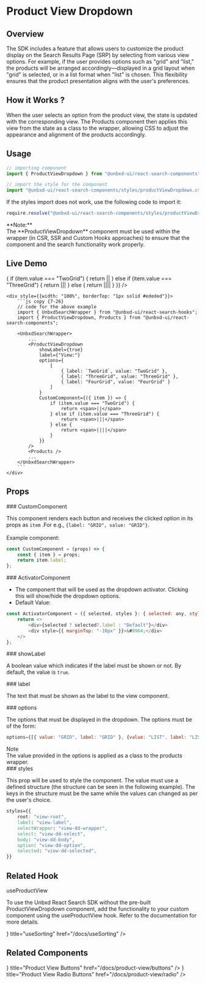 

# Product View Dropdown

## Overview

The SDK includes a feature that allows users to customize the product display on the Search Results Page (SRP) by selecting from various view options. For example, if the user provides options such as "grid" and "list," the products will be arranged accordingly—displayed in a grid layout when "grid" is selected, or in a list format when "list" is chosen. This flexibility ensures that the product presentation aligns with the user's preferences.

## How it Works ?

When the user selects an option from the product view, the state is updated with the corresponding view. The Products component then applies this view from the state as a class to the wrapper, allowing CSS to adjust the appearance and alignment of the products accordingly.

## Usage

```js copy
// importing component
import { ProductViewDropdown } from "@unbxd-ui/react-search-components";

// import the style for the component
import "@unbxd-ui/react-search-components/styles/productViewDropdown.css";
```

If the styles import does not work, use the following code to import it:

```js copy
require.resolve("@unbxd-ui/react-search-components/styles/productViewDropdown.css");
```

<Callout type="warning">
	<div>**Note:**</div>
	<div>
		The **ProductViewDropdown** component must be used within the wrapper (in CSR, SSR and Custom Hooks approaches) to ensure that the component and the search
		functionality work properly.
	</div>
</Callout>

## Live Demo

<div className="code-example" style={{display: "flex", flexDirection: "column", alignItems: "center", marginTop: "20px", border: "1px solid #ededed", borderRadius: "10px", overflow: "hidden", overflow: "hidden"}}>
	<div style={{ width: "100%", padding: "15px" }}>
		<CSRWrapper apiKey="18a57a4b0f096449ae5e6d6891c1970c" siteKey="ss-unbxd-ss34831655294906"
			defaultValues={{
				pageSize: 8,
				view: "FourGrid"
			}}
			webUrlConfig={{
				query: {
					addToUrl: false,
				},
				sort: {
					addToUrl: false,
				},
				view: {
					addToUrl: false,
				},
				pageSize: {
					addToUrl: false,
				},
				currentPage: {
					addToUrl: false,
				},
				facets: {
					addToUrl: false,
				},
				pagination: {
					addToUrl: false
				}}
			} 
		>
			<div style={{ marginBottom: "20px", display: "flex", justifyContent: "center", alignItems: "center" }}>
				<ProductViewDropdown
					showLabel={true}
					label={"View:"}
					options={
						[
							{ label: `TwoGrid`, value: "TwoGrid" },
							{ label: "ThreeGrid", value: "ThreeGrid" },
							{ label: "FourGrid", value: "FourGrid" }
						]
					}
					CustomComponent={({ item }) => {
						if (item.value === "TwoGrid") {
							return <span>||</span>
						} else if (item.value === "ThreeGrid") {
							return <span>|||</span>
						} else {
							return <span>||||</span>
						}
					}}
				/>
			</div>
			<Products />
		</CSRWrapper>
	</div>

    <div style={{width: "100%", borderTop: "1px solid #ededed"}}>
    	```js copy {7-26}
    	// code for the above example
    	import { UnbxdSearchWrapper } from "@unbxd-ui/react-search-hooks";
    	import { ProductViewDropdown, Products } from "@unbxd-ui/react-search-components";

    	<UnbxdSearchWrapper>
    		...
    		<ProductViewDropdown
    			showLabel={true}
    			label={"View:"}
    			options={
    				[
    					{ label: `TwoGrid`, value: "TwoGrid" },
    					{ label: "ThreeGrid", value: "ThreeGrid" },
    					{ label: "FourGrid", value: "FourGrid" }
    				]
    			}
    			CustomComponent={({ item }) => {
    				if (item.value === "TwoGrid") {
    					return <span>||</span>
    				} else if (item.value === "ThreeGrid") {
    					return <span>|||</span>
    				} else {
    					return <span>||||</span>
    				}
    			}}
    		/>
    		<Products />
    		...
    	</UnbxdSearchWrapper>
    	```
    </div>

</div>

## Props

<div style={{ position: "relative" }}>
	### CustomComponent
	<Pills pills={[{ type: "type", label: "component" }]} left={"240px"} />
</div>

This component renders each button and receives the clicked option in its props as `item` .For e.g., `{label: "GRID", value: "GRID"}`. <br></br>
Example component:

```js
const CustomComponent = (props) => {
	const { item } = props;
	return item.label;
};
```

<div style={{ position: "relative" }}>
	### ActivatorComponent
	<Pills pills={[{ type: "type", label: "component" }]} left={"255px"} />
</div>

- The component that will be used as the dropdown activator. Clicking this will show/hide the dropdown options.
- Default Value:

```js copy
const ActivatorComponent = ({ selected, styles }: { selected: any, styles: any }) => {
	return <>
		<div>{selected ? selected?.label : "Default"}</div>
		<div style={{ marginTop: "-10px" }}>&#8964;</div>
	</>
};
```

<div style={{ position: "relative" }}>
	### showLabel
	<Pills
		pills={[
			{ type: "required", label: "required" },
			{ type: "type", label: "boolean" },
		]}
		left={"145px"}
	/>
</div>

A boolean value which indicates if the label must be shown or not. By default, the value is `true`.

<div style={{ position: "relative" }}>
	### label
	<Pills pills={[{ type: "type", label: "string" }]} left={"80px"} />
</div>

The text that must be shown as the label to the view component.

<div style={{ position: "relative" }}>
	### options
	<Pills
		pills={[
			{ type: "required", label: "required" },
			{ type: "type", label: "array" },
		]}
		left={"110px"}
	/>
</div>

The options that must be displayed in the dropdown.
The options must be of the form:

```js copy
options={[{ value: "GRID", label: "GRID" }, {value: "LIST", label: "LIST"}]}
```

<Callout>
	<div>Note</div>
	<div>The value provided in the options is applied as a class to the products wrapper.</div>
</Callout>

<div style={{ position: "relative" }}>
	### styles
	<Pills
		pills={[
			{ type: "optional", label: "optional" },
			{ type: "type", label: "object" },
		]}
		left={"95px"}
	/>
</div>

This prop will be used to style the component. The value must use a defined structure (the structure can be seen in the following example).
The keys in the structure must be the same while the values can changed as per the user's choice.

```css copy
styles={{
	root: "view-root",
	label: "view-label",
	selectWrapper: "view-dd-wrapper",
	select: "view-dd-select",
	body: "view-dd-body",
	option: "view-dd-option",
	selected: "view-dd-selected",
}}
```

## Related Hook

<div style={{ marginTop: "1.5rem", fontSize: "20px", fontWeight: "600" }}>useProductView</div>

To use the Unbxd React Search SDK without the pre-built ProductViewDropdown component, add the functionality to your custom component using the useProductView hook. Refer to the documentation for more details.

<Cards>
	<Card icon={<HookIcon />} title="useSorting" href="/docs/useSorting" />
</Cards>

## Related Components

<Cards>
	<Card icon={<ButtonIcon />} title="Product View Buttons" href="/docs/product-view/buttons" />
	<Card icon={<RadioButtonIcon />} title="Product View Radio Buttons" href="/docs/product-view/radio" />
</Cards>
